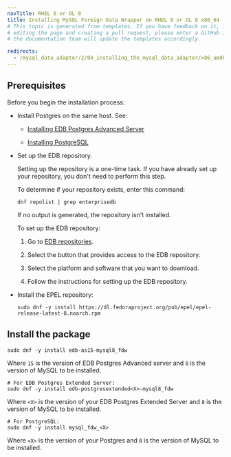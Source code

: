```yaml
---
navTitle: RHEL 8 or OL 8
title: Installing MySQL Foreign Data Wrapper on RHEL 8 or OL 8 x86_64
# This topic is generated from templates. If you have feedback on it, instead of
# editing the page and creating a pull request, please enter a GitHub issue and
# the documentation team will update the templates accordingly.

redirects:
  - /mysql_data_adapter/2/04_installing_the_mysql_data_adapter/x86_amd64/mysql_rhel8_x86
---
```


## Prerequisites

Before you begin the installation process:

- Install Postgres on the same host. See:

  - [Installing EDB Postgres Advanced Server](/epas/latest/installing/)

  - [Installing PostgreSQL](https://www.postgresql.org/download/)

- Set up the EDB repository.

  Setting up the repository is a one-time task. If you have already set up your repository, you don't need to perform this step.

  To determine if your repository exists, enter this command:

  `dnf repolist | grep enterprisedb`

  If no output is generated, the repository isn't installed.

  To set up the EDB repository:

  1. Go to [EDB repositories](https://www.enterprisedb.com/repos-downloads).

  1. Select the button that provides access to the EDB repository.

  1. Select the platform and software that you want to download.

  1. Follow the instructions for setting up the EDB repository.

- Install the EPEL repository:
  ```shell
  sudo dnf -y install https://dl.fedoraproject.org/pub/epel/epel-release-latest-8.noarch.rpm
  ```

## Install the package

```shell
sudo dnf -y install edb-as15-mysql8_fdw
```

Where `15` is the version of EDB Postgres Advanced server and `8` is the version of MySQL to be installed.

```shell
# For EDB Postgres Extended Server:
sudo dnf -y install edb-postgresextended<X>-mysql8_fdw
```

Where `<X>` is the version of your EDB Postgres Extended Server and `8` is the version of MySQL to be installed.

```shell
# For PostgreSQL:
sudo dnf -y install mysql_fdw_<X>
```

Where `<X>` is the version of your Postgres and `8` is the version of MySQL to be installed.
